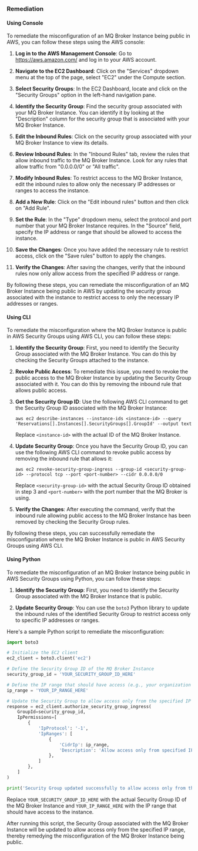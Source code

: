 ### Remediation

#### Using Console

To remediate the misconfiguration of an MQ Broker Instance being public in AWS, you can follow these steps using the AWS console:

1. **Log in to the AWS Management Console**: Go to https://aws.amazon.com/ and log in to your AWS account.

2. **Navigate to the EC2 Dashboard**: Click on the "Services" dropdown menu at the top of the page, select "EC2" under the Compute section.

3. **Select Security Groups**: In the EC2 Dashboard, locate and click on the "Security Groups" option in the left-hand navigation pane.

4. **Identify the Security Group**: Find the security group associated with your MQ Broker Instance. You can identify it by looking at the "Description" column for the security group that is associated with your MQ Broker Instance.

5. **Edit the Inbound Rules**: Click on the security group associated with your MQ Broker Instance to view its details.

6. **Review Inbound Rules**: In the "Inbound Rules" tab, review the rules that allow inbound traffic to the MQ Broker Instance. Look for any rules that allow traffic from "0.0.0.0/0" or "All traffic".

7. **Modify Inbound Rules**: To restrict access to the MQ Broker Instance, edit the inbound rules to allow only the necessary IP addresses or ranges to access the instance.

8. **Add a New Rule**: Click on the "Edit inbound rules" button and then click on "Add Rule".

9. **Set the Rule**: In the "Type" dropdown menu, select the protocol and port number that your MQ Broker Instance requires. In the "Source" field, specify the IP address or range that should be allowed to access the instance.

10. **Save the Changes**: Once you have added the necessary rule to restrict access, click on the "Save rules" button to apply the changes.

11. **Verify the Changes**: After saving the changes, verify that the inbound rules now only allow access from the specified IP address or range.

By following these steps, you can remediate the misconfiguration of an MQ Broker Instance being public in AWS by updating the security group associated with the instance to restrict access to only the necessary IP addresses or ranges.

#### Using CLI

To remediate the misconfiguration where the MQ Broker Instance is public in AWS Security Groups using AWS CLI, you can follow these steps:

1. **Identify the Security Group**: First, you need to identify the Security Group associated with the MQ Broker Instance. You can do this by checking the Security Groups attached to the instance.

2. **Revoke Public Access**: To remediate this issue, you need to revoke the public access to the MQ Broker Instance by updating the Security Group associated with it. You can do this by removing the inbound rule that allows public access.

3. **Get the Security Group ID**: Use the following AWS CLI command to get the Security Group ID associated with the MQ Broker Instance:
   ```
   aws ec2 describe-instances --instance-ids <instance-id> --query 'Reservations[].Instances[].SecurityGroups[].GroupId' --output text
   ```
   Replace `<instance-id>` with the actual ID of the MQ Broker Instance.

4. **Update Security Group**: Once you have the Security Group ID, you can use the following AWS CLI command to revoke public access by removing the inbound rule that allows it:
   ```
   aws ec2 revoke-security-group-ingress --group-id <security-group-id> --protocol tcp --port <port-number> --cidr 0.0.0.0/0
   ```
   Replace `<security-group-id>` with the actual Security Group ID obtained in step 3 and `<port-number>` with the port number that the MQ Broker is using.

5. **Verify the Changes**: After executing the command, verify that the inbound rule allowing public access to the MQ Broker Instance has been removed by checking the Security Group rules.

By following these steps, you can successfully remediate the misconfiguration where the MQ Broker Instance is public in AWS Security Groups using AWS CLI.

#### Using Python

To remediate the misconfiguration of an MQ Broker Instance being public in AWS Security Groups using Python, you can follow these steps:

1. **Identify the Security Group**: First, you need to identify the Security Group associated with the MQ Broker Instance that is public.

2. **Update Security Group**: You can use the `boto3` Python library to update the inbound rules of the identified Security Group to restrict access only to specific IP addresses or ranges.

Here's a sample Python script to remediate the misconfiguration:

```python
import boto3

# Initialize the EC2 client
ec2_client = boto3.client('ec2')

# Define the Security Group ID of the MQ Broker Instance
security_group_id = 'YOUR_SECURITY_GROUP_ID_HERE'

# Define the IP range that should have access (e.g., your organization's IP range)
ip_range = 'YOUR_IP_RANGE_HERE'

# Update the Security Group to allow access only from the specified IP range
response = ec2_client.authorize_security_group_ingress(
    GroupId=security_group_id,
    IpPermissions=[
        {
            'IpProtocol': '-1',
            'IpRanges': [
                {
                    'CidrIp': ip_range,
                    'Description': 'Allow access only from specified IP range'
                },
            ]
        },
    ]
)

print('Security Group updated successfully to allow access only from the specified IP range.')
```

Replace `YOUR_SECURITY_GROUP_ID_HERE` with the actual Security Group ID of the MQ Broker Instance and `YOUR_IP_RANGE_HERE` with the IP range that should have access to the instance.

After running this script, the Security Group associated with the MQ Broker Instance will be updated to allow access only from the specified IP range, thereby remedying the misconfiguration of the MQ Broker Instance being public.

